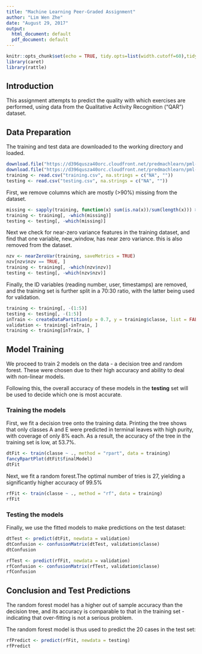 ```yaml
---
title: "Machine Learning Peer-Graded Assignment"
author: "Lim Wen Zhe"
date: "August 29, 2017"
output:
  html_document: default
  pdf_document: default
---
```


```r
knitr::opts_chunk$set(echo = TRUE, tidy.opts=list(width.cutoff=60),tidy=TRUE)
library(caret)
library(rattle)
```

## Introduction

This assignment attempts to predict the quality with which exercises are performed, using data from the Qualitative Activity Recognition ("QAR") dataset.

## Data Preparation

The training and test data are downloaded to the working directory and loaded.

```r
download.file("https://d396qusza40orc.cloudfront.net/predmachlearn/pml-training.csv", "training.csv")
download.file("https://d396qusza40orc.cloudfront.net/predmachlearn/pml-testing.csv", "testing.csv")
training <- read.csv("training.csv", na.strings = c("NA", ""))
testing <- read.csv("testing.csv", na.strings = c("NA", ""))
```

First, we remove columns which are mostly (>90%) missing from the dataset.

```r
missing <- sapply(training, function(x) sum(is.na(x))/sum(length(x))) > 0.9
training <- training[, -which(missing)]
testing <- testing[, -which(missing)]
```

Next we check for near-zero variance features in the training dataset, and find that one variable, new_window, has near zero variance. this is also removed from the dataset.

```r
nzv <- nearZeroVar(training, saveMetrics = TRUE)
nzv[nzv$nzv == TRUE, ]
training <- training[, -which(nzv$nzv)]
testing <- testing[, -which(nzv$nzv)]
```

Finally, the ID variables (reading number, user, timestamps) are removed, and the training set is further split in a 70:30 ratio, with the latter being used for validation.

```r
training <- training[, -(1:5)]
testing <- testing[, -(1:5)]
inTrain <- createDataPartition(p = 0.7, y = training$classe, list = FALSE)
validation <- training[-inTrain, ]
training <- training[inTrain, ]
```

## Model Training

We proceed to train 2 models on the data - a  decision tree and random forest. These were chosen due to their high accuracy and ability to deal with non-linear models.

Following this, the overall accuracy of these models in the **testing** set will be used to decide which one is most accurate.

### Training the models

First, we fit a decision tree onto the training data. Printing the tree shows that only classes A and E were predicted in terminal leaves with high purity, with coverage of only 8% each. As a result, the accuracy of the tree in the training set is low, at 53.7%.

```r
dtFit <- train(classe ~ ., method = "rpart", data = training)
fancyRpartPlot(dtFit$finalModel)
dtFit
```

Next, we fit a random forest.The optimal number of tries is 27, yielding a significantly higher accuracy of 99.5%

```r
rfFit <- train(classe ~ ., method = "rf", data = training)
rfFit
```

### Testing the models

Finally, we use the fitted models to make predictions on the test dataset:

```r
dtTest <- predict(dtFit, newdata = validation)
dtConfusion <- confusionMatrix(dtTest, validation$classe)
dtConfusion
```

```r
rfTest <- predict(rfFit, newdata = validation)
rfConfusion <- confusionMatrix(rfTest, validation$classe)
rfConfusion
```

## Conclusion and Test Predictions

The random forest model has a higher out of sample accuracy than the decision tree, and its accuracy is comparable to that in the training set - indicating that over-fitting is not a serious problem.

The random forest model is thus used to predict the 20 cases in the test set:

```r
rfPredict <- predict(rfFit, newdata = testing)
rfPredict
```


